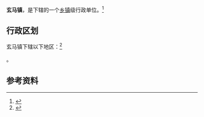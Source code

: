{{中国乡级行政区|62/10/21/104/000}}

'''玄马镇'''，是{{PRC admin/fullname|62/10/21/104/000|3}}下辖的一个[[乡镇|乡镇]]级行政单位。<ref>{{PRC admin/ref sgc|{{PRC admin/parent|62/10/21/104/000}}}}</ref>

== 行政区划 ==

玄马镇下辖以下地区：<ref>{{PRC admin/ref sgc|62/10/21/104/000}}</ref>

{{PRC admin/children|62/10/21/104/000}}。

== 参考资料 ==

{{reflist}}

{{行政区划小作品}}
{{PRC admin/navcat|62/10/21/104/000}}